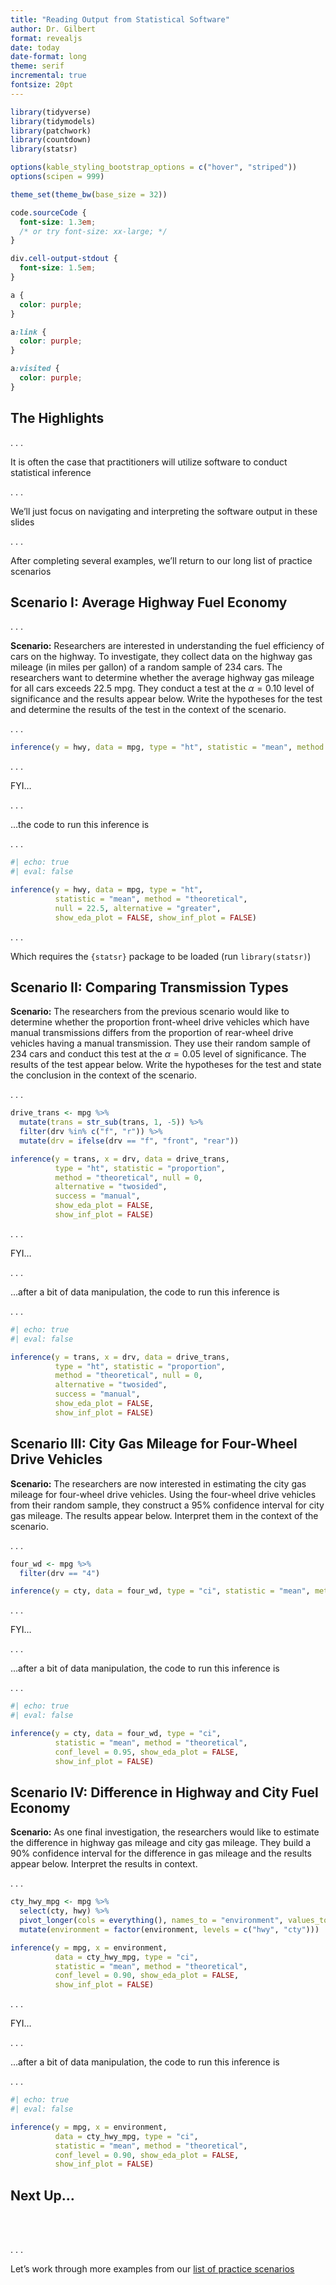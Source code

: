 ```yaml
---
title: "Reading Output from Statistical Software"
author: Dr. Gilbert
format: revealjs
date: today
date-format: long
theme: serif
incremental: true
fontsize: 20pt
---
```


```r
library(tidyverse)
library(tidymodels)
library(patchwork)
library(countdown)
library(statsr)

options(kable_styling_bootstrap_options = c("hover", "striped"))
options(scipen = 999)

theme_set(theme_bw(base_size = 32))


```

```css
code.sourceCode {
  font-size: 1.3em;
  /* or try font-size: xx-large; */
}

div.cell-output-stdout {
  font-size: 1.5em;
}

a {
  color: purple;
}

a:link {
  color: purple;
}

a:visited {
  color: purple;
}
```

## The Highlights

. . .

It is often the case that practitioners will utilize software to conduct statistical inference

. . . 

We'll just focus on navigating and interpreting the software output in these slides

. . .

After completing several examples, we'll return to our long list of practice scenarios

## Scenario I: Average Highway Fuel Economy

. . .

**Scenario:** Researchers are interested in understanding the fuel efficiency of cars on the highway. To investigate, they collect data on the highway gas mileage (in miles per gallon) of a random sample of 234 cars. The researchers want to determine whether the average highway gas mileage for all cars exceeds 22.5 mpg. They conduct a test at the $\alpha = 0.10$ level of significance and the results appear below. Write the hypotheses for the test and determine the results of the test in the context of the scenario.

. . . 

```r
inference(y = hwy, data = mpg, type = "ht", statistic = "mean", method = "theoretical", null = 22.5, alternative = "greater", show_eda_plot = FALSE, show_inf_plot = FALSE)
```

. . . 

FYI...

. . .

...the code to run this inference is

. . .

```r
#| echo: true
#| eval: false

inference(y = hwy, data = mpg, type = "ht", 
          statistic = "mean", method = "theoretical", 
          null = 22.5, alternative = "greater", 
          show_eda_plot = FALSE, show_inf_plot = FALSE)
```

. . . 

Which requires the `{statsr}` package to be loaded (run `library(statsr)`)

## Scenario II: Comparing Transmission Types

**Scenario:** The researchers from the previous scenario would like to determine whether the proportion front-wheel drive vehicles which have manual transmissions differs from the proportion of rear-wheel drive vehicles having a manual transmission. They use their random sample of 234 cars and conduct this test at the $\alpha = 0.05$ level of significance. The results of the test appear below. Write the hypotheses for the test and state the conclusion in the context of the scenario.

. . .

```r
drive_trans <- mpg %>%
  mutate(trans = str_sub(trans, 1, -5)) %>%
  filter(drv %in% c("f", "r")) %>%
  mutate(drv = ifelse(drv == "f", "front", "rear"))

inference(y = trans, x = drv, data = drive_trans, 
          type = "ht", statistic = "proportion", 
          method = "theoretical", null = 0,
          alternative = "twosided", 
          success = "manual",
          show_eda_plot = FALSE, 
          show_inf_plot = FALSE)
```

. . . 

FYI...

. . .

...after a bit of data manipulation, the code to run this inference is

. . .

```r
#| echo: true
#| eval: false

inference(y = trans, x = drv, data = drive_trans, 
          type = "ht", statistic = "proportion", 
          method = "theoretical", null = 0,
          alternative = "twosided", 
          success = "manual",
          show_eda_plot = FALSE, 
          show_inf_plot = FALSE)
```

## Scenario III: City Gas Mileage for Four-Wheel Drive Vehicles

**Scenario:** The researchers are now interested in estimating the city gas mileage for four-wheel drive vehicles. Using the four-wheel drive vehicles from their random sample, they construct a 95% confidence interval for city gas mileage. The results appear below. Interpret them in the context of the scenario.

. . . 

```r
four_wd <- mpg %>%
  filter(drv == "4")

inference(y = cty, data = four_wd, type = "ci", statistic = "mean", method = "theoretical", conf_level = 0.95, show_eda_plot = FALSE, show_inf_plot = FALSE)
```

. . . 

FYI...

. . .

...after a bit of data manipulation, the code to run this inference is

. . .

```r
#| echo: true
#| eval: false

inference(y = cty, data = four_wd, type = "ci", 
          statistic = "mean", method = "theoretical", 
          conf_level = 0.95, show_eda_plot = FALSE, 
          show_inf_plot = FALSE)
```

## Scenario IV: Difference in Highway and City Fuel Economy

**Scenario:** As one final investigation, the researchers would like to estimate the difference in highway gas mileage and city gas mileage. They build a 90% confidence interval for the difference in gas mileage and the results appear below. Interpret the results in context.

. . . 

```r
cty_hwy_mpg <- mpg %>%
  select(cty, hwy) %>%
  pivot_longer(cols = everything(), names_to = "environment", values_to = "mpg") %>%
  mutate(environment = factor(environment, levels = c("hwy", "cty")))

inference(y = mpg, x = environment, 
          data = cty_hwy_mpg, type = "ci", 
          statistic = "mean", method = "theoretical", 
          conf_level = 0.90, show_eda_plot = FALSE, 
          show_inf_plot = FALSE)
```

. . . 

FYI...

. . .

...after a bit of data manipulation, the code to run this inference is

. . .

```r
#| echo: true
#| eval: false

inference(y = mpg, x = environment, 
          data = cty_hwy_mpg, type = "ci", 
          statistic = "mean", method = "theoretical", 
          conf_level = 0.90, show_eda_plot = FALSE, 
          show_inf_plot = FALSE)
```

## Next Up...

<br/>
<br/>

. . .

Let's work through more examples from our [list of practice scenarios](https://agmath.github.io/IntroductoryStatistics/PracticeInferenceProblems_F24Mixed.html)

